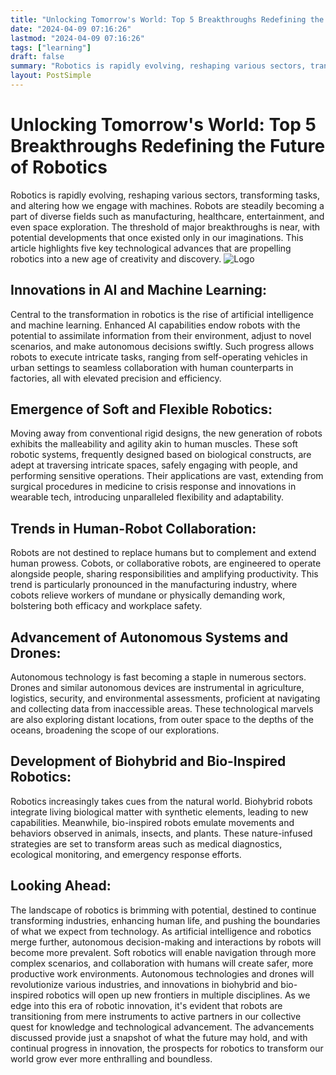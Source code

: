 ```yaml
---
title: "Unlocking Tomorrow's World: Top 5 Breakthroughs Redefining the Future of Robotics"
date: "2024-04-09 07:16:26"
lastmod: "2024-04-09 07:16:26"
tags: ["learning"]
draft: false
summary: "Robotics is rapidly evolving, reshaping various sectors, transforming tasks, and altering how we engage with machines. Robots are steadily becoming a part of diverse fields such as manufacturing, healthcare, entertainment, and even space exploration. The threshold of major breakthroughs is near, with potential developments that once existed only in our imaginations. This article highlights five key technological advances that are propelling robotics into a new age of creativity and discovery."
layout: PostSimple
---
```

# Unlocking Tomorrow's World: Top 5 Breakthroughs Redefining the Future of Robotics
Robotics is rapidly evolving, reshaping various sectors, transforming tasks, and altering how we engage with machines. Robots are steadily becoming a part of diverse fields such as manufacturing, healthcare, entertainment, and even space exploration. The threshold of major breakthroughs is near, with potential developments that once existed only in our imaginations. This article highlights five key technological advances that are propelling robotics into a new age of creativity and discovery.
<img alt="Logo" src="https://cdn.seniorsselection.com/src_image/374cbc4a15787cd1b35a75b5ea4e04c8.webp"/>
## Innovations in AI and Machine Learning:
Central to the transformation in robotics is the rise of artificial intelligence and machine learning. Enhanced AI capabilities endow robots with the potential to assimilate information from their environment, adjust to novel scenarios, and make autonomous decisions swiftly. Such progress allows robots to execute intricate tasks, ranging from self-operating vehicles in urban settings to seamless collaboration with human counterparts in factories, all with elevated precision and efficiency.
## Emergence of Soft and Flexible Robotics:
Moving away from conventional rigid designs, the new generation of robots exhibits the malleability and agility akin to human muscles. These soft robotic systems, frequently designed based on biological constructs, are adept at traversing intricate spaces, safely engaging with people, and performing sensitive operations. Their applications are vast, extending from surgical procedures in medicine to crisis response and innovations in wearable tech, introducing unparalleled flexibility and adaptability.
## Trends in Human-Robot Collaboration:
Robots are not destined to replace humans but to complement and extend human prowess. Cobots, or collaborative robots, are engineered to operate alongside people, sharing responsibilities and amplifying productivity. This trend is particularly pronounced in the manufacturing industry, where cobots relieve workers of mundane or physically demanding work, bolstering both efficacy and workplace safety.
## Advancement of Autonomous Systems and Drones:
Autonomous technology is fast becoming a staple in numerous sectors. Drones and similar autonomous devices are instrumental in agriculture, logistics, security, and environmental assessments, proficient at navigating and collecting data from inaccessible areas. These technological marvels are also exploring distant locations, from outer space to the depths of the oceans, broadening the scope of our explorations.
## Development of Biohybrid and Bio-Inspired Robotics:
Robotics increasingly takes cues from the natural world. Biohybrid robots integrate living biological matter with synthetic elements, leading to new capabilities. Meanwhile, bio-inspired robots emulate movements and behaviors observed in animals, insects, and plants. These nature-infused strategies are set to transform areas such as medical diagnostics, ecological monitoring, and emergency response efforts.
## Looking Ahead:
The landscape of robotics is brimming with potential, destined to continue transforming industries, enhancing human life, and pushing the boundaries of what we expect from technology. As artificial intelligence and robotics merge further, autonomous decision-making and interactions by robots will become more prevalent. Soft robotics will enable navigation through more complex scenarios, and collaboration with humans will create safer, more productive work environments. Autonomous technologies and drones will revolutionize various industries, and innovations in biohybrid and bio-inspired robotics will open up new frontiers in multiple disciplines.
As we edge into this era of robotic innovation, it's evident that robots are transitioning from mere instruments to active partners in our collective quest for knowledge and technological advancement. The advancements discussed provide just a snapshot of what the future may hold, and with continual progress in innovation, the prospects for robotics to transform our world grow ever more enthralling and boundless.
        